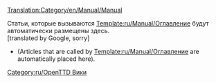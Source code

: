 [[Translation:Category/en/Manual/Manual]]

Статьи, которые вызываются [[Template:ru/Manual/Оглавление]] будут автоматически размещены здесь.<br/>[translated by Google, sorry]
*(Articles that are called by [[Template:ru/Manual/Оглавление]] are automatically placed here).


[[Category:ru/OpenTTD Вики]]